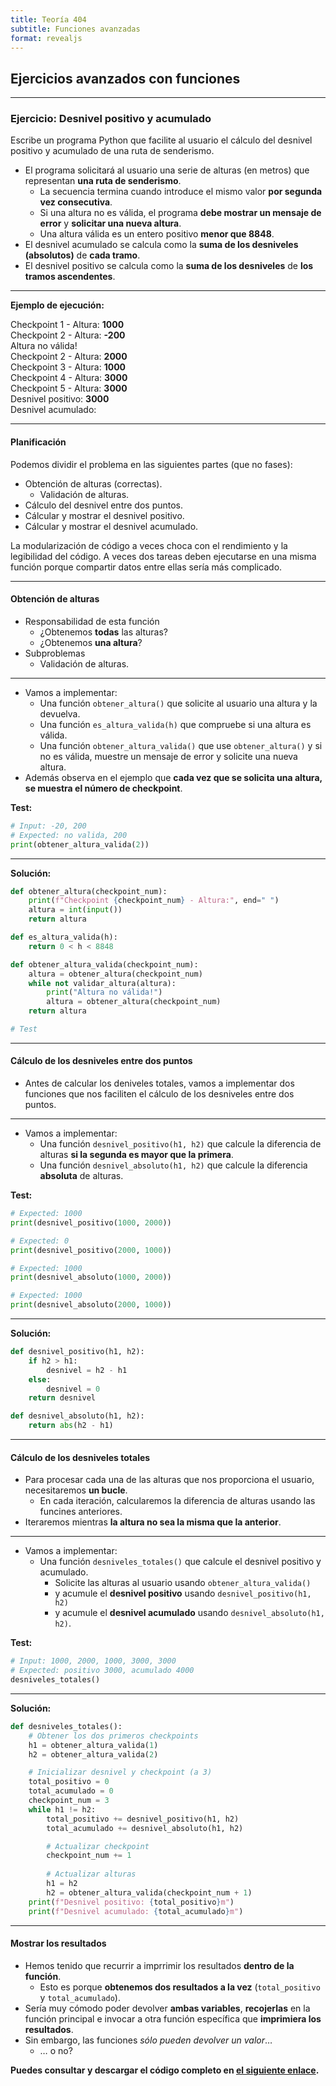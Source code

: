 ```yaml
---
title: Teoría 404
subtitle: Funciones avanzadas
format: revealjs
---
```


## Ejercicios avanzados con funciones {.center}

---

### Ejercicio: Desnivel positivo y acumulado

Escribe un programa Python que facilite al usuario el cálculo del desnivel positivo y acumulado de una ruta de senderismo.

- El programa solicitará al usuario una serie de alturas (en metros) que representan **una ruta de senderismo**.
    - La secuencia termina cuando introduce el mismo valor **por segunda vez consecutiva**.
    - Si una altura no es válida, el programa **debe mostrar un mensaje de error** y **solicitar una nueva altura**.
    - Una altura válida es un entero positivo **menor que 8848**.
- El desnivel acumulado se calcula como la **suma de los desniveles (absolutos)** de **cada tramo**.
- El desnivel positivo se calcula como la **suma de los desniveles** de **los tramos ascendentes**.

---

**Ejemplo de ejecución:**

| Checkpoint 1 - Altura: **1000**
| Checkpoint 2 - Altura: **-200**
| Altura no válida!
| Checkpoint 2 - Altura: **2000**
| Checkpoint 3 - Altura: **1000**
| Checkpoint 4 - Altura: **3000**
| Checkpoint 5 - Altura: **3000**
| Desnivel positivo: **3000**
| Desnivel acumulado: 

---

#### Planificación

Podemos dividir el problema en las siguientes partes (que no fases):

- Obtención de alturas (correctas).
    - Validación de alturas.
- Cálculo del desnivel entre dos puntos.
- Cálcular y mostrar el desnivel positivo.
- Cálcular y mostrar el desnivel acumulado.

::: {.callout-warning}
La modularización de código a veces choca con el rendimiento y la legibilidad del código. A veces dos tareas deben ejecutarse en una misma función porque compartir datos entre ellas sería más complicado.
:::

---

#### Obtención de alturas

- Responsabilidad de esta función
    - ¿Obtenemos **todas** las alturas?
    - ¿Obtenemos **una altura**?
- Subproblemas
    - Validación de alturas.

---

- Vamos a implementar:
    - Una función `obtener_altura()` que solicite al usuario una altura y la devuelva.
    - Una función `es_altura_valida(h)` que compruebe si una altura es válida.
    - Una función `obtener_altura_valida()` que use `obtener_altura()` y si no es válida, muestre un mensaje de error y solicite una nueva altura.
- Además observa en el ejemplo que **cada vez que se solicita una altura, se muestra el número de checkpoint**.

**Test:**
```python
# Input: -20, 200
# Expected: no valida, 200
print(obtener_altura_valida(2))
```

---

**Solución:**

```python
def obtener_altura(checkpoint_num):
    print(f"Checkpoint {checkpoint_num} - Altura:", end=" ")
    altura = int(input())
    return altura

def es_altura_valida(h):
    return 0 < h < 8848

def obtener_altura_valida(checkpoint_num):
    altura = obtener_altura(checkpoint_num)
    while not validar_altura(altura):
        print("Altura no válida!")
        altura = obtener_altura(checkpoint_num)
    return altura

# Test
```

---

#### Cálculo de los desniveles entre dos puntos

- Antes de calcular los deniveles totales, vamos a implementar dos funciones que nos faciliten el cálculo de los desniveles entre dos puntos.

---

- Vamos a implementar:
    - Una función `desnivel_positivo(h1, h2)` que calcule la diferencia de alturas **si la segunda es mayor que la primera**.
    - Una función `desnivel_absoluto(h1, h2)` que calcule la diferencia **absoluta** de alturas.

**Test:**
```python
# Expected: 1000
print(desnivel_positivo(1000, 2000))

# Expected: 0
print(desnivel_positivo(2000, 1000))

# Expected: 1000
print(desnivel_absoluto(1000, 2000))

# Expected: 1000
print(desnivel_absoluto(2000, 1000))
```

---

**Solución:**

```python
def desnivel_positivo(h1, h2):
    if h2 > h1:
        desnivel = h2 - h1
    else:
        desnivel = 0
    return desnivel

def desnivel_absoluto(h1, h2):
    return abs(h2 - h1)
```

---

#### Cálculo de los desniveles totales

- Para procesar cada una de las alturas que nos proporciona el usuario, necesitaremos **un bucle**.
    - En cada iteración, calcularemos la diferencia de alturas usando las funcines anteriores.
- Iteraremos mientras **la altura no sea la misma que la anterior**.

---

- Vamos a implementar:
    - Una función `desniveles_totales()` que calcule el desnivel positivo y acumulado.
        - Solicite las alturas al usuario usando `obtener_altura_valida()`
        - y acumule el **desnivel positivo** usando `desnivel_positivo(h1, h2)`
        - y acumule el **desnivel acumulado** usando `desnivel_absoluto(h1, h2)`.

**Test:**
```python
# Input: 1000, 2000, 1000, 3000, 3000
# Expected: positivo 3000, acumulado 4000
desniveles_totales()
```

---

**Solución:**

```python
def desniveles_totales():
    # Obtener los dos primeros checkpoints
    h1 = obtener_altura_valida(1)
    h2 = obtener_altura_valida(2)

    # Inicializar desnivel y checkpoint (a 3)
    total_positivo = 0
    total_acumulado = 0
    checkpoint_num = 3
    while h1 != h2:
        total_positivo += desnivel_positivo(h1, h2)
        total_acumulado += desnivel_absoluto(h1, h2)

        # Actualizar checkpoint
        checkpoint_num += 1
        
        # Actualizar alturas
        h1 = h2
        h2 = obtener_altura_valida(checkpoint_num + 1)
    print(f"Desnivel positivo: {total_positivo}m")
    print(f"Desnivel acumulado: {total_acumulado}m")
```

---

#### Mostrar los resultados

- Hemos tenido que recurrir a imprrimir los resultados **dentro de la función**.
    - Esto es porque **obtenemos dos resultados a la vez** (`total_positivo` y `total_acumulado`).
- Sería muy cómodo poder devolver **ambas variables**, **recojerlas** en la función principal e invocar a otra función específica que **imprimiera los resultados**.
- Sin embargo, las funciones _sólo pueden devolver un valor_...
    - ... o no?

::: {.callout-tip}
**Puedes consultar y descargar el código completo en [el siguiente enlace](./code/desnivel.py).**
:::

